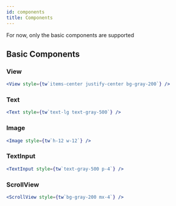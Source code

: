 ```yaml
---
id: components
title: Components
---
```


For now, only the basic components are supported

## Basic Components

### View

```jsx
<View style={tw`items-center justify-center bg-gray-200`} />
```

### Text

```jsx
<Text style={tw`text-lg text-gray-500`} />
```

### Image

```jsx
<Image style={tw`h-12 w-12`} />
```

### TextInput

```jsx
<TextInput style={tw`text-gray-500 p-4`} />
```

### ScrollView

```jsx
<ScrollView style={tw`bg-gray-200 mx-4`} />
```
